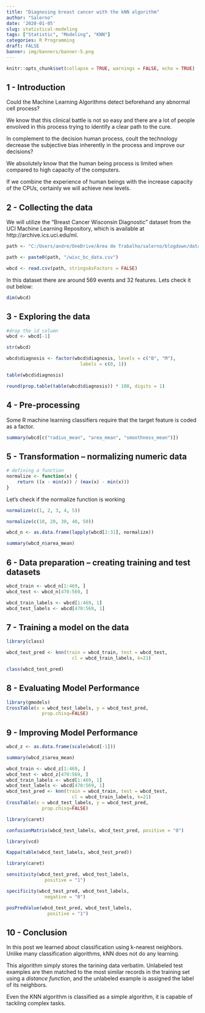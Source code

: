 ```yaml
---
title: "Diagnosing breast cancer with the kNN algorithm"
author: "Salerno"
date: '2020-01-05'
slug: statistical-modeling
tags: ["Statistic", "Modeling", "KNN"]
categories: R Programming
draft: FALSE
banner: img/banners/banner-5.png
---
```


```r
knitr::opts_chunk$set(collapse = TRUE, warnings = FALSE, echo = TRUE)
```


## 1 - Introduction


Could the Machine Learning Algorithms detect beforehand any abnormal cell process?

We know that this clinical battle is not so easy and there are a lot of people envolved in this process trying to identify a clear path to the cure.

In complement to the decision human process, coult the technology decrease the subjective bias inherently in the process and improve our decisions?

We absolutely know that the human being process is limited when compared to high capacity of the computers.

If we combine the experience of human beings with the increase capacity of the CPUs, certainly we will achieve new levels.


## 2 - Collecting the data


We will utilize the "Breast Cancer Wisconsin Diagnostic" dataset from the UCI Machine Learning Repository, which is available at http://archive.ics.uci.edu/ml.


```r

path <- "C:/Users/andre/OneDrive/Área de Trabalho/salerno/blogdown/datasets/breast_cancer"

path <- paste0(path, "/wisc_bc_data.csv")

wbcd <- read.csv(path, stringsAsFactors = FALSE)

```

In this dataset there are around 569 events and 32 features. Lets check it out below:

```r

dim(wbcd)

```



## 3 - Exploring the data

```r

#drop the id column
wbcd <- wbcd[-1]

str(wbcd)

```

```r

wbcd$diagnosis <- factor(wbcd$diagnosis, levels = c("B", "M"),
                           labels = c(0, 1))

table(wbcd$diagnosis)

round(prop.table(table(wbcd$diagnosis)) * 100, digits = 1)

```

## 4 - Pre-processing


Some R machine learning classifiers require that the target feature is coded as a factor.


```r

summary(wbcd[c("radius_mean", "area_mean", "smoothness_mean")])

```

## 5 - Transformation – normalizing numeric data

```r

# defining a function
normalize <- function(x) {
    return ((x - min(x)) / (max(x) - min(x)))
}

```

Let's check if the normalize function is working

```r

normalize(c(1, 2, 3, 4, 5))

normalize(c(10, 20, 30, 40, 50))

```


```r

wbcd_n <- as.data.frame(lapply(wbcd[2:31], normalize))

```

```r

summary(wbcd_n$area_mean)

```

## 6 - Data preparation – creating training and test datasets

```r

wbcd_train <- wbcd_n[1:469, ]
wbcd_test <- wbcd_n[470:569, ]

```

```r

wbcd_train_labels <- wbcd[1:469, 1]
wbcd_test_labels <- wbcd[470:569, 1]

```

## 7 - Training a model on the data

```r

library(class)

wbcd_test_pred <- knn(train = wbcd_train, test = wbcd_test,
                        cl = wbcd_train_labels, k=21)

class(wbcd_test_pred)
```

## 8 - Evaluating Model Performance

```r

library(gmodels)
CrossTable(x = wbcd_test_labels, y = wbcd_test_pred,
             prop.chisq=FALSE)

```

## 9 - Improving Model Performance

```r

wbcd_z <- as.data.frame(scale(wbcd[-1]))

```

```r

summary(wbcd_z$area_mean)

```


```r

wbcd_train <- wbcd_z[1:469, ]
wbcd_test <- wbcd_z[470:569, ]
wbcd_train_labels <- wbcd[1:469, 1]
wbcd_test_labels <- wbcd[470:569, 1]
wbcd_test_pred <- knn(train = wbcd_train, test = wbcd_test,
                        cl = wbcd_train_labels, k=21)
CrossTable(x = wbcd_test_labels, y = wbcd_test_pred,
             prop.chisq=FALSE)

```

```r

library(caret)

confusionMatrix(wbcd_test_labels, wbcd_test_pred, positive = "0")

```

```r

library(vcd)

Kappa(table(wbcd_test_labels, wbcd_test_pred))

```

```r

library(caret)

sensitivity(wbcd_test_pred, wbcd_test_labels,
              positive = "1")

specificity(wbcd_test_pred, wbcd_test_labels,
              negative = "0")

posPredValue(wbcd_test_pred, wbcd_test_labels,
               positive = "1")

```

## 10 - Conclusion

In this post we learned about classification using k-nearest neighbors. Unlike many classification algorithms, kNN does not do any learning.

This algorithm simply stores the tarining data verbatim. Unlabeled test examples are then matched to the most similar records in the training set using a *distance function*, and the unlabeled example is assigned the label of its neighbors.

Even the KNN algorithm is classified as a simple algorithm, it is capable of tackling complex tasks.


